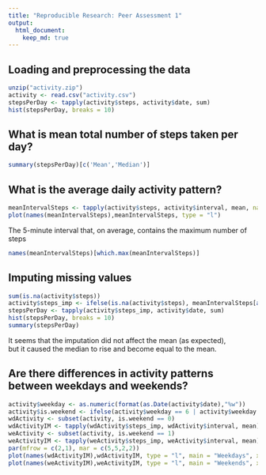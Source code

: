 ---
title: "Reproducible Research: Peer Assessment 1"
output: 
  html_document:
    keep_md: true
---


## Loading and preprocessing the data

```{r}
unzip("activity.zip")
activity <- read.csv("activity.csv")
stepsPerDay <- tapply(activity$steps, activity$date, sum)
hist(stepsPerDay, breaks = 10)

```

## What is mean total number of steps taken per day?

```{r}

summary(stepsPerDay)[c('Mean','Median')]

```

## What is the average daily activity pattern?

```{r}

meanIntervalSteps <- tapply(activity$steps, activity$interval, mean, na.rm = TRUE)
plot(names(meanIntervalSteps),meanIntervalSteps, type = "l")

```

The 5-minute interval that, on average, contains the maximum number of steps  
```{r}

names(meanIntervalSteps)[which.max(meanIntervalSteps)]

```

## Imputing missing values

```{r}

sum(is.na(activity$steps))
activity$steps_imp <- ifelse(is.na(activity$steps), meanIntervalSteps[as.character(activity$interval)], activity$steps)
stepsPerDay <- tapply(activity$steps_imp, activity$date, sum)
hist(stepsPerDay, breaks = 10)
summary(stepsPerDay)

```
It seems that the imputation did not affect the mean (as expected),  
but it caused the median to rise and become equal to the mean.

## Are there differences in activity patterns between weekdays and weekends?

```{r}

activity$weekday <- as.numeric(format(as.Date(activity$date),"%w"))
activity$is.weekend <- ifelse(activity$weekday == 6 | activity$weekday == 0, 1, 0)
wdActivity <- subset(activity, is.weekend == 0)
wdActivityIM <- tapply(wdActivity$steps_imp, wdActivity$interval, mean)
weActivity <- subset(activity, is.weekend == 1)
weActivityIM <- tapply(weActivity$steps_imp, weActivity$interval, mean)
par(mfrow = c(2,1), mar = c(5,5,2,2))
plot(names(wdActivityIM),wdActivityIM, type = "l", main = "Weekdays", xlab = "" , ylab = "Average Steps",xlim = c(0,2500))
plot(names(weActivityIM),weActivityIM, type = "l", main = "Weekends", xlab = "Interval", ylab = "Average Steps",xlim = c(0,2500))
 
```

